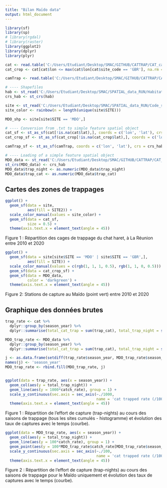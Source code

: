 ```yaml
---
title: "Bilan Maïdo data"
output: html_document
---
```


```r
library(sf)
library(sp)
# library(rgdal)
# library(raster)
library(ggplot2)
library(dplyr)
library(plyr)

cat <- read.table('C:/Users/Etudiant/Desktop/SMAC/GITHUB/CATTRAP/CAT_catch_REUN/CATTRAP_Bilan_2010-2020.txt', h = T, sep = '\t', dec = ',') # global cat catch data
cat_crop <- cat[cat$lon <= max(cat$lon[cat$site_code == 'GBR'], na.rm = T) + 5, ] 

camTrap <- read.table('C:/Users/Etudiant/Desktop/SMAC/GITHUB/CATTRAP/CAT_catch_REUN/CATTRAP_cameratrap_GPS_2015-2016.txt', h = T, sep = '\t', dec = '.') # cat cameratrap data

# ---- Shapefiles
hab <- st_read('C:/Users/Etudiant/Desktop/SMAC/SPATIAL_data_RUN/Habitats/habitat.shp') # shapefile for habitats
crs_hab <- st_crs(hab)

site <- st_read('C:/Users/Etudiant/Desktop/SMAC/SPATIAL_data_RUN/Code_site/Code_site.shp') # shapefile for trap areas - created and updated by Yahaia
site_color <- rainbow(n = length(unique(site$SITE)))

MDO_shp <- site[site$SITE == 'MDO',]

# ---- Conversion from .txt to simple feature spatial object
cat_sf <- st_as_sf(cat[!is.na(cat$lat),], coords = c('lon', 'lat'), crs = crs_hab)
cat_crop_sf <- st_as_sf(cat_crop[!is.na(cat_crop$lat),], coords = c('lon', 'lat'), crs = crs_hab)

camTrap_sf <- st_as_sf(camTrap, coords = c('lon', 'lat'), crs = crs_hab)

# ---- Loading of a simple feature spatial object
MDO_data <- st_read('C:/Users/Etudiant/Desktop/SMAC/GITHUB/CATTRAP/CAT_catch_REUN/MDO_data.csv')
st_crs(MDO_data) <- crs_hab
MDO_data$trap_night <- as.numeric(MDO_data$trap_night)
MDO_data$trap_cat <- as.numeric(MDO_data$trap_cat)
```

## Cartes des zones de trappages
  
  
```r
ggplot() +
  geom_sf(data = site,
          aes(fill = SITE2)) +
  scale_color_manual(values = site_color) +
  geom_sf(data = cat_sf,
          size = 0.5) +
  theme(axis.text.x = element_text(angle = 45))
```
  
Figure 1 : Répartition des cages de trappage du chat haret, à La Réunion entre 2010 et 2020  
 
   
   
```r
ggplot() +
  geom_sf(data = site[site$SITE == 'MDO' | site$SITE == 'GBR',],
          aes(fill = SITE)) +
  scale_color_manual(values = c(rgb(1, 1, 1, 0.5), rgb(1, 1, 0, 0.5))) +
  geom_sf(data = cat_crop_sf) +
  geom_sf(data = MDO_data,
          color = 'darkgreen') +
  theme(axis.text.x = element_text(angle = 45))
```
  
Figure 2: Stations de capture au Maïdo (point vert) entre 2010 et 2020  
  
  
## Graphique des données brutes
  
  
```r
trap_rate <- cat %>%
  dplyr::group_by(season_year) %>%
  dplyr::summarise(total_cat_trap = sum(trap_cat), total_trap_night = sum(trap_night), catch_rate = (sum(trap_cat)/sum(trap_night)*100))

MDO_trap_rate <- MDO_data %>%
  dplyr::group_by(season_year) %>%
  dplyr::summarise(total_cat_trap = sum(trap_cat), total_trap_night = sum(trap_night), catch_rate = (sum(trap_cat)/sum(trap_night)*100))

j <- as.data.frame(setdiff(trap_rate$season_year, MDO_trap_rate$season_year))
names(j) <- 'season_year'
MDO_trap_rate <- rbind.fill(MDO_trap_rate, j)


ggplot(data = trap_rate, aes(x = season_year)) +
  geom_col(aes(y = total_trap_night)) +
  geom_line(aes(y = 1000*catch_rate), group = 1) +
  scale_y_continuous(sec.axis = sec_axis(~./1000,
                                         name = 'cat trapped rate (/100trap-nights)')) +
  theme(axis.text.x = element_text(angle = 45))
```
  
    
Figure 1 : Répartition de l'effort de capture (trap-nights) au cours des saisons de trappage (tous les sites cumulés - histogramme) et évolution des taux de captures avec le temps (courbe).
  
  
```r
ggplot(data = MDO_trap_rate, aes(x = season_year)) +
  geom_col(aes(y = total_trap_night)) +
  geom_line(aes(y = 100*catch_rate), group = 1) +
  geom_point(aes(y = 100*MDO_trap_rate$catch_rate[MDO_trap_rate$season_year == '2010-2011'], x = '2010-2011')) +
  scale_y_continuous(sec.axis = sec_axis(~./100,
                                         name = 'cat trapped rate (/100trap-nights)')) +
  theme(axis.text.x = element_text(angle = 45))
```
  
    
Figure 2 : Répartition de l'effort de capture (trap-nights) au cours des saisons de trappage pour le Maïdo uniquement et évolution des taux de captures avec le temps (courbe).
  
  